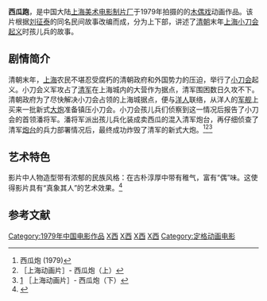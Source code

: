 {{Infobox Film
| name               = 西瓜跑
| image              = 
| caption            = 
| director           = [[勒夕|勒夕]]
| executive_producer =
| producer           = 
| writer             = 
| narrator           = 
| starring           = 
| music              = [[上影电影交响乐团|上影电影交响乐团]]
| cinematography     = 
| editing            = 
| studio             = [[上海美术电影制片厂|上海美术电影制片厂]]
| distributor        = 
| released           = 1979年
| runtime            = 约30[[分钟|分钟]]
| country            = {{中國大陸電影產地}}
| language           = [[汉语|汉语]]（[[普通话|普通话]]）
| budget             = 
| gross              =
| preceded_by        = 
| followed_by        = 
| cn_name            = 
| hk_name            = 
| tw_name            = 
}}
'''西瓜跑'''，是中国大陆[[上海美术电影制片厂|上海美术电影制片厂]]于1979年拍摄的的[[木偶戏|木偶戏]]动画作品。该片根据[[刘征泰|刘征泰]]的同名民间故事改编而成，分为上下部，讲述了[[清朝|清朝]]末年[[上海|上海]][[小刀会起义|小刀会起义]]时孩儿兵的故事。
==剧情简介==
清朝末年，[[上海|上海]]农民不堪忍受腐朽的清朝政府和外国势力的压迫，举行了[[小刀会|小刀会]]起义。小刀会义军攻占了[[清军|清军]]在上海城内的大营作为据点，清军围困数日久攻不下。清朝政府为了尽快解决小刀会占领的上海城据点，便与[[洋人|洋人]]联络，从洋人的[[军舰|军舰]]上买来一批新式[[大炮|大炮]]准备镇压小刀会。小刀会孩儿兵们侦察到这一情况后报告了小刀会的首领潘将军。潘将军派出孩儿兵化装成卖西瓜的混入清军炮台，再仔细侦查了清军[[炮台|炮台]]的兵力部署情况后，最终成功炸毁了清军的新式大炮。<ref>[http://movie.douban.com/subject/2988810/ ] {{Wayback|url=http://movie.douban.com/subject/2988810/ |date=20160308034841 }}西瓜炮 (1979)</ref><ref>[http://v.youku.com/v_show/id_XNDI2NDgxMTU2.html ] {{Wayback|url=http://v.youku.com/v_show/id_XNDI2NDgxMTU2.html |date=20140606205849 }}［上海动画片］- 西瓜炮（上）</ref><ref>[http://v.youku.com/v_show/id_XMjcyMTg3NDQ0.html?from=y1.2-1-100.3.1-1.1-1-1-0] {{Wayback|url=http://v.youku.com/v_show/id_XMjcyMTg3NDQ0.html?from=y1.2-1-100.3.1-1.1-1-1-0 |date=20140606213453 }}［上海动画片］- 西瓜炮（下）</ref>

==艺术特色==
影片中人物造型带有浓郁的民族风格：在古朴淳厚中带有稚气，富有“偶”味。这使得影片具有“真象其人”的艺术效果。<ref>{{Cite web |url=http://shtong.gov.cn/node2/node2245/node4509/node15254/node16601/node63937/userobject1ai11630.html |title=专业志 >> 上海电影志 >> 第三编影片 >> 第三章美术片 >> 第二节 木偶片 |access-date=2014-06-06 |archive-date=2014-06-05 |archive-url=https://web.archive.org/web/20140605053805/http://shtong.gov.cn/node2/node2245/node4509/node15254/node16601/node63937/userobject1ai11630.html |dead-url=no }}</ref>
== 参考文献 ==
{{reflist}}

{{上海美术电影制片厂1970年代作品}}
[[Category:1979年中国电影作品|Category:1979年中国电影作品]]
[[Category:清朝背景動畫|X西]]
[[Category:上海美术电影制片厂作品|X西]]
[[Category:清朝晚期背景電影|X西]]
[[Category:中國傀儡戲|X西]]
[[Category:定格动画电影|Category:定格动画电影]]